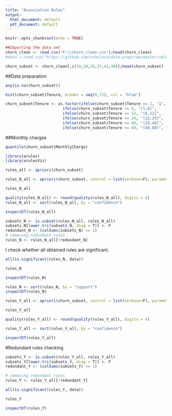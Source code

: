 ```yaml
---
title: "Association Rules"
output:
  html_document: default
  pdf_document: default
---
```


```r
knitr::opts_chunk$set(echo = TRUE)
```

```r
##Importing the data set
churn_clean <- read.csv("F:\\Churn_clean.csv");head(churn_clean)
#data <-read.csv("https://github.com/nchelaru/data-prep/raw/master/telco_cleaned_yes_no.csv");data
```

```r
churn_subset <- churn_clean[,c(19,20,26,37,41,40)];head(churn_subset)
```

##Data preparation

```r
any(is.na(churn_subset))
```

```r
hist(churn_subset$Tenure, breaks = seq(0,72), col = "blue")
```

```r
churn_subset$Tenure <- as.factor(ifelse(churn_subset$Tenure <= 1, "1",
                         ifelse(churn_subset$Tenure <= 6, "(1,6]",
                         ifelse(churn_subset$Tenure <= 12, "(6,12]",
                         ifelse(churn_subset$Tenure <= 24, "(12,24]",
                         ifelse(churn_subset$Tenure <= 48, "(24,48]",
                         ifelse(churn_subset$Tenure <= 60, "(48,60]", "(60,72]")))))))
```

##Monthly charges

```r
quantile(churn_subset$MonthlyCharge)
```

```r
library(arules)
library(arulesViz)
```

```r
rules_all <- apriori(churn_subset)
```

```r
rules_N_all <- apriori(churn_subset, control = list(verbose=F), parameter = list(supp = 0.01, conf = 0.89), appearance = list(rhs=c("Churn=No")))

rules_N_all
```

```r
quality(rules_N_all) <- round(quality(rules_N_all), digits = 4)
rules_N_all <- sort(rules_N_all, by = "confidence")

inspectDT(rules_N_all)
```
```r
subsets_N <- is.subset(rules_N_all, rules_N_all)
subsets_N[lower.tri(subsets_N, diag = T)] <- F
redundant_N <- (colSums(subsets_N) >= 1)
# removing redundant rules
rules_N <- rules_N_all[!redundant_N]
```
I check whether all obtained rules are significant.
```r
all(is.significant(rules_N, data))
```
```r
rules_N
```
```r
inspectDT(rules_N)
```
```r
rules_N <- sort(rules_N, by = "support")
inspectDT(rules_N)
```

```r
rules_Y_all <- apriori(churn_subset, control = list(verbose=F), parameter = list(supp = 0.005, conf = 0.80), appearance = list(rhs=c("Churn=Yes")))

rules_Y_all
```
```r
quality(rules_Y_all) <- round(quality(rules_Y_all), digits = 4)

rules_Y_all <- sort(rules_Y_all, by = "confidence")

inspectDT(rules_Y_all)
```

#Redundant rules checking
```r
subsets_Y <- is.subset(rules_Y_all, rules_Y_all)
subsets_Y[lower.tri(subsets_Y, diag = T)] <- F
redundant_Y <- (colSums(subsets_Y) >= 1)

# removing redundant rules
rules_Y <- rules_Y_all[!redundant_Y]
```
```r
all(is.significant(rules_Y, data))
```
```r
rules_Y
```
```r
inspectDT(rules_Y)
```

```r

```

